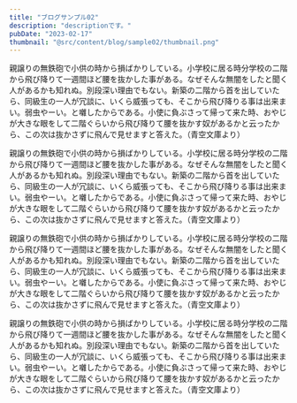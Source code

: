 ```yaml
---
title: "ブログサンプル02"
description: "descriptionです。"
pubDate: "2023-02-17"
thumbnail: "@src/content/blog/sample02/thumbnail.png"
---
```


親譲りの無鉄砲で小供の時から損ばかりしている。小学校に居る時分学校の二階から飛び降りて一週間ほど腰を抜かした事がある。なぜそんな無闇をしたと聞く人があるかも知れぬ。別段深い理由でもない。新築の二階から首を出していたら、同級生の一人が冗談に、いくら威張っても、そこから飛び降りる事は出来まい。弱虫やーい。と囃したからである。小使に負ぶさって帰って来た時、おやじが大きな眼をして二階ぐらいから飛び降りて腰を抜かす奴があるかと云ったから、この次は抜かさずに飛んで見せますと答えた。（青空文庫より）

親譲りの無鉄砲で小供の時から損ばかりしている。小学校に居る時分学校の二階から飛び降りて一週間ほど腰を抜かした事がある。なぜそんな無闇をしたと聞く人があるかも知れぬ。別段深い理由でもない。新築の二階から首を出していたら、同級生の一人が冗談に、いくら威張っても、そこから飛び降りる事は出来まい。弱虫やーい。と囃したからである。小使に負ぶさって帰って来た時、おやじが大きな眼をして二階ぐらいから飛び降りて腰を抜かす奴があるかと云ったから、この次は抜かさずに飛んで見せますと答えた。（青空文庫より）

親譲りの無鉄砲で小供の時から損ばかりしている。小学校に居る時分学校の二階から飛び降りて一週間ほど腰を抜かした事がある。なぜそんな無闇をしたと聞く人があるかも知れぬ。別段深い理由でもない。新築の二階から首を出していたら、同級生の一人が冗談に、いくら威張っても、そこから飛び降りる事は出来まい。弱虫やーい。と囃したからである。小使に負ぶさって帰って来た時、おやじが大きな眼をして二階ぐらいから飛び降りて腰を抜かす奴があるかと云ったから、この次は抜かさずに飛んで見せますと答えた。（青空文庫より）

親譲りの無鉄砲で小供の時から損ばかりしている。小学校に居る時分学校の二階から飛び降りて一週間ほど腰を抜かした事がある。なぜそんな無闇をしたと聞く人があるかも知れぬ。別段深い理由でもない。新築の二階から首を出していたら、同級生の一人が冗談に、いくら威張っても、そこから飛び降りる事は出来まい。弱虫やーい。と囃したからである。小使に負ぶさって帰って来た時、おやじが大きな眼をして二階ぐらいから飛び降りて腰を抜かす奴があるかと云ったから、この次は抜かさずに飛んで見せますと答えた。（青空文庫より）
